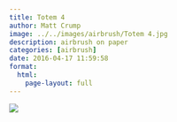 ```yaml
---
title: Totem 4
author: Matt Crump
image: ../../images/airbrush/Totem 4.jpg
description: airbrush on paper
categories: [airbrush]
date: 2016-04-17 11:59:58
format:
  html:
    page-layout: full
---
```


![](../../images/airbrush/Totem 4.jpg)

